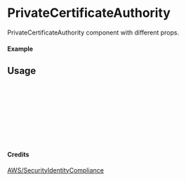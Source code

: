 
<Meta of={PrivateCertificateAuthority} title="AWS/SecurityIdentityCompliance/PrivateCertificateAuthority" />

# PrivateCertificateAuthority

PrivateCertificateAuthority component with different props.

#### Example

<Canvas of={PrivateCertificateAuthority.Primary} />

## Usage

```ts
import { PrivateCertificateAuthority } from "yadl-ui";

const Example = () => {
  return (
      <PrivateCertificateAuthority />
  );
};

export default Example;
```

#### Credits
[AWS/SecurityIdentityCompliance](https://aws-icons.com/)
